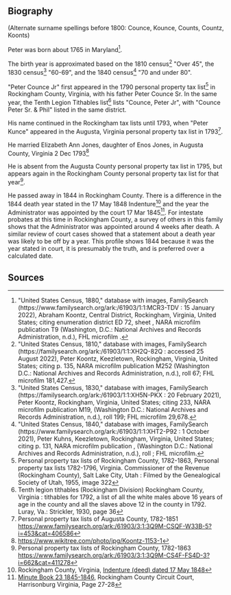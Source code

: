== Biography ==

(Alternate surname spellings before 1800:  Counce, Kounce, Counts, Countz, Koonts)

Peter was born about 1765 in Maryland<ref>"United States Census, 1880," database with images, FamilySearch (https://www.familysearch.org/ark:/61903/1:1:MCR3-TDV : 15 January 2022), Abraham Koontz, Central District, Rockingham, Virginia, United States; citing enumeration district ED 72, sheet , NARA microfilm publication T9 (Washington, D.C.: National Archives and Records Administration, n.d.), FHL microfilm .</ref>.

The birth year is approximated based on the 1810 census<ref>"United States Census, 1810," database with images, FamilySearch (https://familysearch.org/ark:/61903/1:1:XH2Q-82Q : accessed 25 August 2022), Peter Koontz, Keezletown, Rockingham, Virginia, United States; citing p. 135, NARA microfilm publication M252 (Washington D.C.: National Archives and Records Administration, n.d.), roll 67; FHL microfilm 181,427.
</ref> "Over 45", the 1830 census<ref>"United States Census, 1830," database with images, FamilySearch (https://familysearch.org/ark:/61903/1:1:XH5N-PKX : 20 February 2021), Peter Koontz, Rockingham, Virginia, United States; citing 233, NARA microfilm publication M19, (Washington D.C.: National Archives and Records Administration, n.d.), roll 199; FHL microfilm 29,678.</ref> "60-69", and the 1840 census<ref>"United States Census, 1840," database with images, FamilySearch (https://www.familysearch.org/ark:/61903/1:1:XHT2-P92 : 1 October 2021), Peter Kuhns, Keezletown, Rockingham, Virginia, United States; citing p. 131, NARA microfilm publication , (Washington D.C.: National Archives and Records Administration, n.d.), roll ; FHL microfilm.</ref> "70 and under 80".

"Peter Counce Jr" first appeared in the 1790 personal property tax list<ref>Personal property tax lists of Rockingham County, 1782-1863, Personal property tax lists 1782-1796, Virginia. Commissioner of the Revenue (Rockingham County), Salt Lake City, Utah : Filmed by the Genealogical Society of Utah, 1955, image 322</ref> in Rockingham County, Virginia, with his father Peter Counce Sr.  In the same year, the Tenth Legion Tithables list<ref>Tenth legion tithables (Rockingham Division) Rockingham County, Virginia : tithables for 1792, a list of all the white males above 16 years of age in the county and all the slaves above 12 in the county in 1792. Luray, Va.: Strickler, 1930, page 36</ref> lists "Counce, Peter Jr", with "Counce Peter Sr. & Phil" listed in the same district.

His name continued in the Rockingham tax lists until 1793, when "Peter Kunce" appeared in the Augusta, Virginia personal property tax list in 1793<ref>Personal property tax lists of Augusta County, 1782-1851 https://www.familysearch.org/ark:/61903/3:1:3Q9M-CSQF-W33B-5?i=453&cat=406586</ref>.

He married Elizabeth Ann Jones, daughter of Enos Jones, in Augusta County, Virginia 2 Dec 1793<ref>https://www.wikitree.com/photo/jpg/Koontz-1153-1</ref>

He is absent from the Augusta County personal property tax list in 1795, but appears again in the Rockingham County personal property tax list for that year<ref>Personal property tax lists of Rockingham County, 1782-1863 https://www.familysearch.org/ark:/61903/3:1:3Q9M-CS4F-FS4D-3?i=662&cat=411278</ref>.

He passed away in 1844 in Rockingham County.  There is a difference in the 1844 death year stated in the 17 May 1848 Indenture<ref>Rockingham County, Virginia, [https://www.wikitree.com/genealogy/Koontz-Photos-1153 Indenture (deed) dated 17 May 1848]</ref> and the year the Administrator was appointed by the court 17 Mar 1845<ref>[https://www.rockinghamcountyva.gov/DocumentCenter/View/1856/MINUTE-BOOK-23-1845-1846?bidId= Minute Book 23 1845-1846], Rockingham County Circuit Court, Harrisonburg Virginia, Page 27-28</ref>.  For intestate probates at this time in Rockingham County, a survey of others in this family shows that the Administrator was appointed around 4 weeks after death.  A similar review of court cases showed that a statement about a death year was likely to be off by a year.  This profile shows 1844 because it was the year stated in court, it is presumably the truth, and is preferred over a calculated date.

== Sources ==
<references />